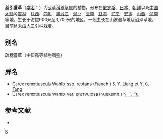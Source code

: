 {{Speciesbox 
| genus = Carex
| species = remotiuscula
| authority = Wahlenb.
}}
'''丝引薹草'''（[[学名|学名]]：{{lang|la|''Carex remotiuscula''}}）为[[莎草科|莎草科]][[薹草属|薹草属]]的植物。分布在[[俄罗斯|俄罗斯]]、[[日本|日本]]、[[朝鲜|朝鲜]]以及[[中国大陆|中国大陆]]的[[吉林|吉林]]、[[陕西|陕西]]、[[四川|四川]]、[[黑龙江|黑龙江]]、[[河北|河北]]、[[云南|云南]]、[[甘肃|甘肃]]、[[辽宁|辽宁]]、[[安徽|安徽]]、[[山西|山西]]、[[河南|河南]]等地，生长于海拔900米至3,700米的地区，一般生长在山坡湿草地及沼泽草地，目前尚未由人工引种栽培。

== 别名 ==
疏穗薹草（中国高等植物图鉴）

== 异名 ==
* Carex remotiuscula Wahlb. ssp. reptans (Franch.) S. Y. Liang et [[杨永昌|Y. C. Tang]]
* Carex remotiuscula Wahlb. var. enervulosa (Kuekenth.) [[傅坤俊|K. T. Fu]]

== 参考文献 ==
<div class="references-small">
* {{cite web| url =http://www.bioinfo.cn/db05/KmzwSpecies.php?action=view&id=6801| title =丝引薹草| work =《中国高等植物数据库全库》| publisher =中国科学院微生物研究所| author =昆明植物研究所| accessdate =2009-02-24| deadurl =yes| archiveurl =https://web.archive.org/web/20160305053300/http://www.bioinfo.cn/db05/KmzwSpecies.php?action=view&id=6801| archivedate =2016-03-05}}
</div>
{{Taxonbar|from=Q10871281}}

{{DEFAULTSORT:Carex remotiuscula}}
[[Category:薹草属|S]]


{{Carex-stub}}